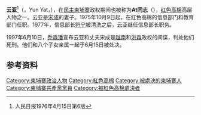 {{Infobox officeholder
|name = 云亚<br>យុន យ៉ាត
|image =  
|office = {{link-en|柬埔寨信息部|Ministry of Information (Cambodia)|民主柬埔寨新闻宣传部长}}
|term_start = 1977年7月6日
|term_end = 1979年1月7日
|predecessor = [[符宁|符宁]]
|successor =
|primeminister = [[波尔布特|波尔布特]] 
|office2 = {{link-en|柬埔寨教育、青年及体育部|Ministry of Education, Youth and Sport (Cambodia)|柬埔寨教育部长}}
|term_start2 = 1975年10月9日
|term_end2 = 1977年7月6日
|predecessor2 = 
|successor2 =
|primeminister2 = 
|birth_date = 1934年
|birth_place = [[金边|金边]]
|spouse = [[宋成|宋成]]
|party = [[柬埔寨共产党|柬埔寨共产党]]
|death_date = 1997年6月15日
|death_place = [[柬埔寨|柬埔寨]][[班迭棉吉省|班迭棉吉省]][[安隆汶县|安隆汶县]]
}} 
'''云亚'''<ref name="人民日报1976年4月15日第6版">人民日报1976年4月15日第6版</ref>（{{lang-km|យុន យ៉ាត}}，Yun Yat，{{bd|？||1997年|6月15日|catIdx=Y}}），在[[民主柬埔寨|民主柬埔寨]]政权期间也被称为'''At同志'''（{{lang|km|សមមិត្តនារីអាត}}），[[红色高棉|红色高棉]]高层人物之一。云亚是[[宋成|宋成]]的妻子。1975年10月9日起，在红色高棉的信息部门和教育部门任职。1977年，信息部长[[符宁|符宁]]被清洗之后，云亚继任信息部长职务。

1997年6月10日，[[乔森潘|乔森潘]]宣布云亚和丈夫宋成是[[越南|越南]]和[[洪森|洪森]]政权的间谍，判处他们死刑。他们和八个子女亲属一起于6月15日被处决。

==参考资料==
{{reflist}}

{{红色高棉}}

[[Category:柬埔寨政治人物|Category:柬埔寨政治人物]]
[[Category:紅色高棉|Category:紅色高棉]]
[[Category:被處決的柬埔寨人|Category:被處決的柬埔寨人]]
[[Category:柬埔寨共產黨黨員|Category:柬埔寨共產黨黨員]]
[[Category:被紅色高棉處決者|Category:被紅色高棉處決者]]